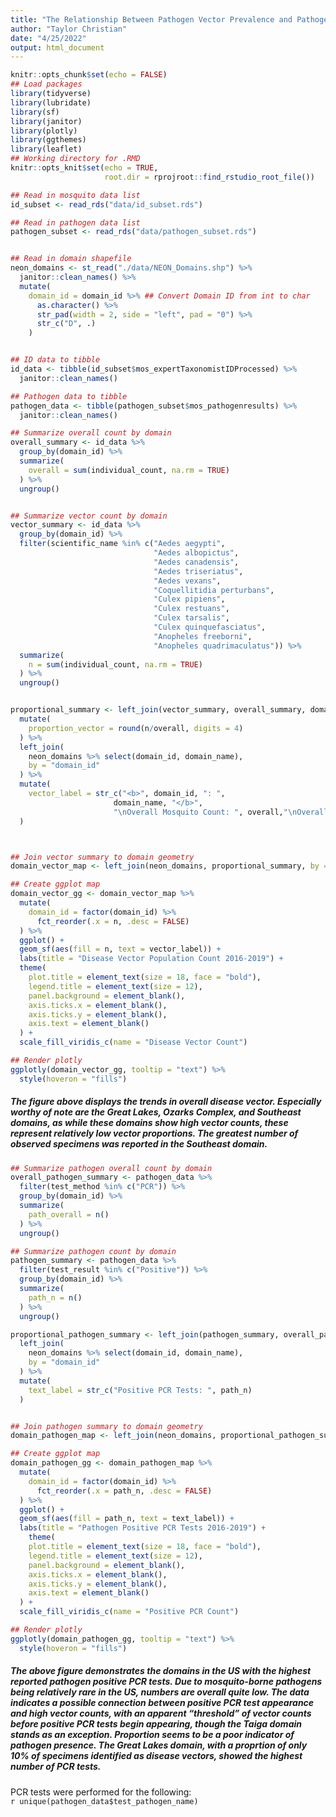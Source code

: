 ```yaml
---
title: "The Relationship Between Pathogen Vector Prevalence and Pathogen Presence"
author: "Taylor Christian"
date: "4/25/2022"
output: html_document
---
```


<style type="text/css">
.main-container {
  max-width: 100% !important;
  margin: auto;
}
</style>

```r
knitr::opts_chunk$set(echo = FALSE)
## Load packages
library(tidyverse)
library(lubridate)
library(sf)
library(janitor)
library(plotly)
library(ggthemes)
library(leaflet)
## Working directory for .RMD
knitr::opts_knit$set(echo = TRUE,
                     root.dir = rprojroot::find_rstudio_root_file())
```

```r
## Read in mosquito data list
id_subset <- read_rds("data/id_subset.rds")

## Read in pathogen data list
pathogen_subset <- read_rds("data/pathogen_subset.rds")


## Read in domain shapefile
neon_domains <- st_read("./data/NEON_Domains.shp") %>%
  janitor::clean_names() %>%
  mutate(
    domain_id = domain_id %>% ## Convert Domain ID from int to char
      as.character() %>%
      str_pad(width = 2, side = "left", pad = "0") %>%
      str_c("D", .)
    )


## ID data to tibble
id_data <- tibble(id_subset$mos_expertTaxonomistIDProcessed) %>%
  janitor::clean_names()

## Pathogen data to tibble
pathogen_data <- tibble(pathogen_subset$mos_pathogenresults) %>%
  janitor::clean_names()
```

```r

## Summarize overall count by domain
overall_summary <- id_data %>% 
  group_by(domain_id) %>%
  summarize(
    overall = sum(individual_count, na.rm = TRUE)
  ) %>%
  ungroup()


## Summarize vector count by domain
vector_summary <- id_data %>% 
  group_by(domain_id) %>%
  filter(scientific_name %in% c("Aedes aegypti",
                                "Aedes albopictus",
                                "Aedes canadensis",
                                "Aedes triseriatus",
                                "Aedes vexans",
                                "Coquellitidia perturbans",
                                "Culex pipiens",
                                "Culex restuans",
                                "Culex tarsalis",
                                "Culex quinquefasciatus",
                                "Anopheles freeborni",
                                "Anopheles quadrimaculatus")) %>%
  summarize(
    n = sum(individual_count, na.rm = TRUE)
  ) %>%
  ungroup()


proportional_summary <- left_join(vector_summary, overall_summary, domain_name, by = "domain_id") %>%
  mutate(
    proportion_vector = round(n/overall, digits = 4)
  ) %>%
  left_join(
    neon_domains %>% select(domain_id, domain_name),
    by = "domain_id"
  ) %>%
  mutate(
    vector_label = str_c("<b>", domain_id, ": ", 
                       domain_name, "</b>",
                       "\nOverall Mosquito Count: ", overall,"\nOverall Vector Count: ", n, "\nProportion Vector Species: ", proportion_vector)
  )



## Join vector summary to domain geometry
domain_vector_map <- left_join(neon_domains, proportional_summary, by = "domain_id")

## Create ggplot map
domain_vector_gg <- domain_vector_map %>%
  mutate(
    domain_id = factor(domain_id) %>%
      fct_reorder(.x = n, .desc = FALSE)
  ) %>%
  ggplot() +
  geom_sf(aes(fill = n, text = vector_label)) +
  labs(title = "Disease Vector Population Count 2016-2019") +
  theme(
    plot.title = element_text(size = 18, face = "bold"),
    legend.title = element_text(size = 12),
    panel.background = element_blank(),
    axis.ticks.x = element_blank(),
    axis.ticks.y = element_blank(),
    axis.text = element_blank()
  ) +
  scale_fill_viridis_c(name = "Disease Vector Count")

## Render plotly
ggplotly(domain_vector_gg, tooltip = "text") %>%
  style(hoveron = "fills")

```
##### <b>The figure above displays the trends in overall disease vector.  Especially worthy of note are the Great Lakes, Ozarks Complex, and Southeast domains, as while these domains show high vector counts, these represent relatively low vector proportions.  The greatest number of observed specimens was reported in the Southeast domain.</b>




```r

## Summarize pathogen overall count by domain
overall_pathogen_summary <- pathogen_data %>%
  filter(test_method %in% c("PCR")) %>%
  group_by(domain_id) %>%
  summarize(
    path_overall = n()
  ) %>%
  ungroup()

## Summarize pathogen count by domain
pathogen_summary <- pathogen_data %>% 
  filter(test_result %in% c("Positive")) %>%
  group_by(domain_id) %>%
  summarize(
    path_n = n()
  ) %>%
  ungroup()

proportional_pathogen_summary <- left_join(pathogen_summary, overall_pathogen_summary, by = "domain_id") %>%
  left_join(
    neon_domains %>% select(domain_id, domain_name),
    by = "domain_id"
  ) %>%
  mutate(
    text_label = str_c("Positive PCR Tests: ", path_n)
  )


## Join pathogen summary to domain geometry  
domain_pathogen_map <- left_join(neon_domains, proportional_pathogen_summary, by = "domain_id")

## Create ggplot map
domain_pathogen_gg <- domain_pathogen_map %>%
  mutate(
    domain_id = factor(domain_id) %>%
      fct_reorder(.x = path_n, .desc = FALSE)
  ) %>%
  ggplot() +
  geom_sf(aes(fill = path_n, text = text_label)) +
  labs(title = "Pathogen Positive PCR Tests 2016-2019") +
    theme(
    plot.title = element_text(size = 18, face = "bold"),
    legend.title = element_text(size = 12),
    panel.background = element_blank(),
    axis.ticks.x = element_blank(),
    axis.ticks.y = element_blank(),
    axis.text = element_blank()
  ) +
  scale_fill_viridis_c(name = "Positive PCR Count")

## Render plotly
ggplotly(domain_pathogen_gg, tooltip = "text") %>%
  style(hoveron = "fills")
```
##### <b>The above figure demonstrates the domains in the US with the highest reported pathogen positive PCR tests.  Due to mosquito-borne pathogens being relatively rare in the US, numbers are overall quite low.  The data indicates a possible connection between positive PCR test appearance and high vector counts, with an apparent "threshold" of vector counts before positive PCR tests begin appearing, though the Taiga domain stands as an exception.  Proportion seems to be a poor indicator of pathogen presence.  The Great Lakes domain, with a proprtion of only 10% of specimens identified as disease vectors, showed the highest number of PCR tests.</b>
####### PCR tests were performed for the following:<br> `r unique(pathogen_data$test_pathogen_name)`





